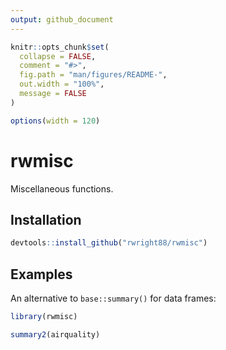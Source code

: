 ```yaml
---
output: github_document
---
```


<!-- README.md is generated from README.Rmd. Please edit that file -->

```r
knitr::opts_chunk$set(
  collapse = FALSE,
  comment = "#>",
  fig.path = "man/figures/README-",
  out.width = "100%",
  message = FALSE
)

options(width = 120)
```

# rwmisc

Miscellaneous functions.

## Installation

```r
devtools::install_github("rwright88/rwmisc")
```

## Examples

An alternative to `base::summary()` for data frames:

```r
library(rwmisc)

summary2(airquality)
```
